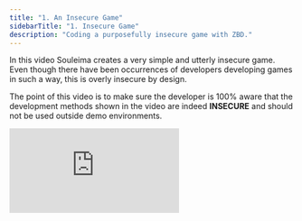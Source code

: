 ```yaml
---
title: "1. An Insecure Game"
sidebarTitle: "1. Insecure Game"
description: "Coding a purposefully insecure game with ZBD."
---
```


In this video Souleima creates a very simple and utterly insecure game. Even though there have been occurrences of developers developing games in such a way, this is overly insecure by design.

The point of this video is to make sure the developer is 100% aware that the development methods shown in the video are indeed **INSECURE** and should not be used outside demo environments.

<iframe
  className="w-full aspect-video rounded-lg"
  src="https://www.youtube.com/embed/tSzj12IpKVk?si=LSh2W9vTfDnPamnj"
  title="ZBD Dev - An Insecure Game"
  frameborder="0"
  allow="accelerometer; fullscreen; autoplay; clipboard-write; encrypted-media; gyroscope; picture-in-picture"
  allowfullscreen
></iframe>
